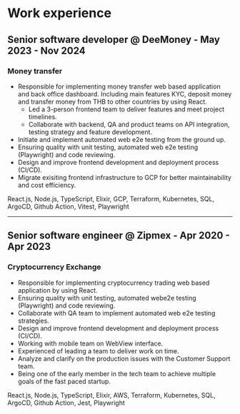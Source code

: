 # Work experience

## Senior software developer @ DeeMoney - May 2023 - Nov 2024
### Money transfer

- Responsible for implementing money transfer web based application and back office dashboard.
Including main features KYC, deposit money and transfer money from THB to other countries by using React.
  - Led a 3-person frontend team to deliver features and meet project timelines.
  - Collaborate with backend, QA and product teams on API integration, testing strategy and feature development.
- Initiate and implement automated web e2e testing from the ground up.
- Ensuring quality with unit testing, automated web e2e testing (Playwright) and code reviewing.
- Design and improve frontend development and deployment process (CI/CD).
- Migrate exisiting frontend infrastructure to GCP for better maintainability and cost efficiency.

React.js, Node.js, TypeScript, Elixir, GCP, Terraform, Kubernetes, SQL, ArgoCD, Github Action, Vitest, Playwright

---

## Senior software engineer @ Zipmex - Apr 2020 - Apr 2023
### Cryptocurrency Exchange

- Responsible for implementing cryptocurrency trading web based application by using React.
- Ensuring quality with unit testing, automated webe2e testing (Playwright) and code reviewing.
- Collaborate with QA team to implement automated web e2e testing strategies.
- Design and improve frontend development and deployment process (CI/CD).
- Working with mobile team on WebView interface.
- Experienced of leading a team to deliver work on time.
- Analyze and clarify on the production issues with the Customer Support team.
- Being one of the early member in the tech team to achieve multiple goals of the fast paced startup.

React.js, Node.js, TypeScript, Elixir, AWS, Terraform, Kubernetes, SQL, ArgoCD, Github Action, Jest, Playwright